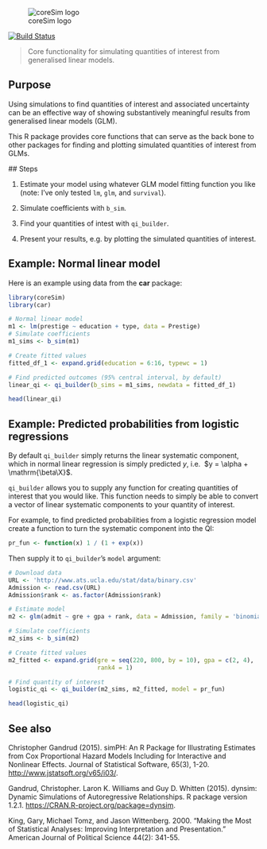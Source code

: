 ![coreSim logo](img/coreSim_logo.png)

[![Build Status](https://travis-ci.org/christophergandrud/coreSim.svg?branch=master)](https://travis-ci.org/christophergandrud/coreSim)

> Core functionality for simulating quantities of interest from generalised linear 
models.

## Purpose

Using simulations to find quantities of interest and associated uncertainty
can be an effective way of showing substantively meaningful results from 
generalised linear models (GLM). 

This R package provides core functions that can serve as the back bone to other
packages for finding and plotting simulated quantities of interest from GLMs.

## Steps

1. Estimate your model using whatever GLM model fitting function you like 
(note: I've only tested `lm`, `glm`, and `survival`).

2. Simulate coefficients with `b_sim`.

3. Find your quantities of intest with `qi_builder`.

4. Present your results, e.g. by plotting the simulated quantities of 
interest.

## Example: Normal linear model 

Here is an example using data from the **car** package:

```r
library(coreSim)
library(car)

# Normal linear model
m1 <- lm(prestige ~ education + type, data = Prestige)
# Simulate coefficients
m1_sims <- b_sim(m1)

# Create fitted values
fitted_df_1 <- expand.grid(education = 6:16, typewc = 1)

# Find predicted outcomes (95% central interval, by default)
linear_qi <- qi_builder(b_sims = m1_sims, newdata = fitted_df_1)

head(linear_qi)
```

## Example: Predicted probabilities from logistic regressions

By default `qi_builder` simply returns the linear systematic component, which 
in normal linear regression is simply predicted $y$, i.e. 
$y = \alpha + \mathrm{\beta\X}$.

`qi_builder` allows you to supply any function for creating quantities of 
interest that you would like. This function needs to simply be able to convert
a vector of linear systematic components to your quantity of interest. 

For example, to find predicted probabilities from a logistic regression model
create a function to turn the systematic component into the QI:

```r
pr_fun <- function(x) 1 / (1 + exp(x))
```

Then supply it to `qi_builder`'s `model` argument:

```r
# Download data
URL <- 'http://www.ats.ucla.edu/stat/data/binary.csv'
Admission <- read.csv(URL)
Admission$rank <- as.factor(Admission$rank)

# Estimate model
m2 <- glm(admit ~ gre + gpa + rank, data = Admission, family = 'binomial')

# Simulate coefficients
m2_sims <- b_sim(m2)

# Create fitted values
m2_fitted <- expand.grid(gre = seq(220, 800, by = 10), gpa = c(2, 4),
                         rank4 = 1)

# Find quantity of interest
logistic_qi <- qi_builder(m2_sims, m2_fitted, model = pr_fun)

head(logistic_qi)
```



## See also

Christopher Gandrud (2015). simPH: An R Package for Illustrating Estimates from
Cox Proportional Hazard Models Including for Interactive and Nonlinear Effects.
Journal of Statistical Software, 65(3), 1-20.
<http://www.jstatsoft.org/v65/i03/>.

Gandrud, Christopher. Laron K. Williams and Guy D. Whitten (2015). dynsim: Dynamic
Simulations of Autoregressive Relationships. R package version 1.2.1.
<https://CRAN.R-project.org/package=dynsim>.

King, Gary, Michael Tomz, and Jason Wittenberg. 2000. "Making the Most of 
Statistical Analyses: Improving Interpretation and Presentation." American 
Journal of Political Science 44(2): 341-55.

